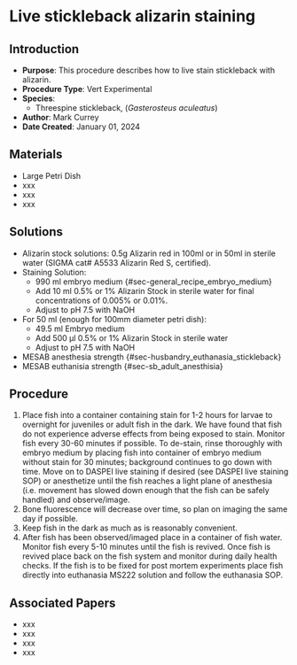 # Live stickleback alizarin staining {#sec-vert_exp_live_alizarin_SB}

## Introduction

-   **Purpose**: This procedure describes how to live stain stickleback with alizarin.
-   **Procedure Type**: Vert Experimental
-   **Species**:
    -   Threespine stickleback, (*Gasterosteus aculeatus*)
-   **Author**: Mark Currey
-   **Date Created**: January 01, 2024

## Materials

-   Large Petri Dish
-   xxx
-   xxx
-   xxx

## Solutions

-   Alizarin stock solutions: 0.5g Alizarin red in 100ml or in 50ml in sterile water (SIGMA cat# A5533 Alizarin Red S, certified).
-   Staining Solution:
    -   990 ml embryo medium {#sec-general_recipe_embryo_medium}
    -   Add 10 ml 0.5% or 1% Alizarin Stock in sterile water for final concentrations of 0.005% or 0.01%.
    -   Adjust to pH 7.5 with NaOH
-   For 50 ml (enough for 100mm diameter petri dish):
    -   49.5 ml Embryo medium
    -   Add 500 µl 0.5% or 1% Alizarin Stock in sterile water
    -   Adjust to pH 7.5 with NaOH
-   MESAB anesthesia strength {#sec-husbandry_euthanasia_stickleback}
-   MESAB euthanisia strength {#sec-sb_adult_anesthisia}

## Procedure

1.  Place fish into a container containing stain for 1-2 hours for larvae to overnight for juveniles or adult fish in the dark. We have found that fish do not experience adverse effects from being exposed to stain. Monitor fish every 30-60 minutes if possible. To de-stain, rinse thoroughly with embryo medium by placing fish into container of embryo medium without stain for 30 minutes; background continues to go down with time. Move on to DASPEI live staining if desired (see DASPEI live staining SOP) or anesthetize until the fish reaches a light plane of anesthesia (i.e. movement has slowed down enough that the fish can be safely handled) and observe/image.
2.  Bone fluorescence will decrease over time, so plan on imaging the same day if possible.
3.  Keep fish in the dark as much as is reasonably convenient.
4.  After fish has been observed/imaged place in a container of fish water. Monitor fish every 5-10 minutes until the fish is revived. Once fish is revived place back on the fish system and monitor during daily health checks. If the fish is to be fixed for post mortem experiments place fish directly into euthanasia MS222 solution and follow the euthanasia SOP.

## Associated Papers

-   xxx
-   xxx
-   xxx
-   xxx
